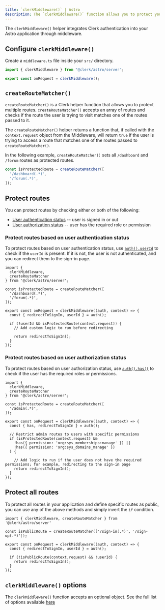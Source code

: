 ```yaml
---
title: `clerkMiddleware()` | Astro
description: The `clerkMiddleware()` function allows you to protect your Astro application using Middleware.
---
```


The `clerkMiddleware()` helper integrates Clerk authentication into your Astro application through middleware.

## Configure `clerkMiddleware()`

Create a `middleware.ts` file inside your `src/` directory.

```ts {{ prettier: false, filename: 'src/middleware.ts' }}
import { clerkMiddleware } from "@clerk/astro/server";

export const onRequest = clerkMiddleware();
```

## `createRouteMatcher()`

`createRouteMatcher()` is a Clerk helper function that allows you to protect multiple routes. `createRouteMatcher()` accepts an array of routes and checks if the route the user is trying to visit matches one of the routes passed to it.

The `createRouteMatcher()` helper returns a function that, if called with the `context.request` object from the Middleware, will return `true` if the user is trying to access a route that matches one of the routes passed to `createRouteMatcher()`.

In the following example, `createRouteMatcher()` sets all `/dashboard` and `/forum` routes as protected routes.

```ts {{ prettier: false }}
const isProtectedRoute = createRouteMatcher([
  '/dashboard(.*)',
  '/forum(.*)',
]);
```

## Protect routes

You can protect routes by checking either or both of the following:

- [User authentication status](#protect-routes-based-on-user-authentication-status) -- user is signed in or out
- [User authorization status](#protect-routes-based-on-user-authorization-status) -- user has the required role or permission

### Protect routes based on user authentication status

To protect routes based on user authentication status, use [`auth().userId`](https://clerk.com/docs/references/nextjs/auth#retrieving-user-id) to check if the `userId` is present. If it is not, the user is not authenticated, and you can redirect them to the sign-in page.

```tsx {{ prettier: false, filename: 'src/middleware.ts' }}
import {
  clerkMiddleware,
  createRouteMatcher
} from '@clerk/astro/server';

const isProtectedRoute = createRouteMatcher([
  '/dashboard(.*)',
  '/forum(.*)',
]);

export const onRequest = clerkMiddleware((auth, context) => {
  const { redirectToSignIn, userId } = auth();

  if (!userId && isProtectedRoute(context.request)) {
    // Add custom logic to run before redirecting

    return redirectToSignIn();
  }
});
```

### Protect routes based on user authorization status

To protect routes based on user authorization status, use [`auth().has()`](https://clerk.com/docs/references/nextjs/auth-object#has) to check if the user has the required roles or permissions.

```tsx {{ prettier: false, filename: 'src/middleware.ts' }}
import {
  clerkMiddleware,
  createRouteMatcher
} from '@clerk/astro/server';

const isProtectedRoute = createRouteMatcher([
  '/admin(.*)',
]);

export const onRequest = clerkMiddleware((auth, context) => {
  const { has, redirectToSignIn } = auth();

  // Restrict admin routes to users with specific permissions
  if (isProtectedRoute(context.request) &&
    !has({ permission: 'org:sys_memberships:manage' }) ||
    !has({ permission: 'org:sys_domains_manage' })
  ) {

    // Add logic to run if the user does not have the required permissions; for example, redirecting to the sign-in page
    return redirectToSignIn();
  }
});
```

## Protect all routes

To protect all routes in your application and define specific routes as public, you can use any of the above methods and simply invert the `if` condition.

```tsx {{ prettier: false }}
import { clerkMiddleware, createRouteMatcher } from '@clerk/astro/server'

const isPublicRoute = createRouteMatcher(['/sign-in(.*)', '/sign-up(.*)']);

export const onRequest = clerkMiddleware((auth, context) => {
  const { redirectToSignIn, userId } = auth();

  if (!isPublicRoute(context.request) && !userId) {
    return redirectToSignIn();
  }
});
```

## `clerkMiddleware()` options

The `clerkMiddleware()` function accepts an optional object. See the full list of options available [here](https://clerk.com/docs/references/nextjs/clerk-middleware#clerk-middleware-options.)
